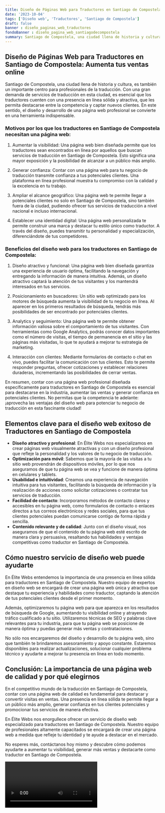 ```yaml
---
title: Diseño de Páginas Web para Traductores en Santiago de Compostela
date: '2023-10-04'
tags: ['Diseño web', 'Traductores', 'Santiago de Compostela']
draft: false
banner : diseño_paginas_web_traductores
fondoBanner : diseño_pagina_web_santiagodecompostela
summary: Santiago de Compostela, una ciudad llena de historia y cultura, es también un importante centro para profesionales de la traducción. Con una gran demanda de servicios de traducción en esta ciudad, es esencial que los traductores cuenten con una presencia en línea sólida y atractiva, que les permita destacarse entre la competencia y captar nuevos clientes. En este sentido, el diseño y desarrollo de una página web profesional se convierte en una herramienta indispensable.
---
```


## Diseño de Páginas Web para Traductores en Santiago de Compostela: Aumenta tus ventas online

Santiago de Compostela, una ciudad llena de historia y cultura, es también un importante centro para profesionales de la traducción. Con una gran demanda de servicios de traducción en esta ciudad, es esencial que los traductores cuenten con una presencia en línea sólida y atractiva, que les permita destacarse entre la competencia y captar nuevos clientes. En este sentido, el diseño y desarrollo de una página web profesional se convierte en una herramienta indispensable.

### Motivos por los que los traductores en Santiago de Compostela necesitan una página web:

1. Aumentar la visibilidad: Una página web bien diseñada permite que los traductores sean encontrados en línea por aquellos que buscan servicios de traducción en Santiago de Compostela. Esto significa una mayor exposición y la posibilidad de alcanzar a un público más amplio.

2. Generar confianza: Contar con una página web para tu negocio de traducción transmite confianza a tus potenciales clientes. Una plataforma en línea profesional muestra tu compromiso con la calidad y la excelencia en tu trabajo.

3. Ampliar el alcance geográfico: Una página web te permite llegar a potenciales clientes no solo en Santiago de Compostela, sino también fuera de la ciudad, pudiendo ofrecer tus servicios de traducción a nivel nacional e incluso internacional.

4. Establecer una identidad digital: Una página web personalizada te permite construir una marca y destacar tu estilo único como traductor. A través del diseño, puedes transmitir tu personalidad y especialización, diferenciándote de tus competidores.

### Beneficios del diseño web para los traductores en Santiago de Compostela:

1. Diseño atractivo y funcional: Una página web bien diseñada garantiza una experiencia de usuario óptima, facilitando la navegación y entregando la información de manera intuitiva. Además, un diseño atractivo captará la atención de tus visitantes y los mantendrá interesados en tus servicios.

2. Posicionamiento en buscadores: Un sitio web optimizado para los motores de búsqueda aumenta la visibilidad de tu negocio en línea. Al aparecer en los primeros resultados de búsqueda, tendrás más posibilidades de ser encontrado por potenciales clientes.

3. Analytics y seguimiento: Una página web te permite obtener información valiosa sobre el comportamiento de tus visitantes. Con herramientas como Google Analytics, podrás conocer datos importantes como el número de visitas, el tiempo de permanencia en el sitio y las páginas más visitadas, lo que te ayudará a mejorar tu estrategia de marketing.

4. Interacción con clientes: Mediante formularios de contacto o chat en vivo, puedes facilitar la comunicación con tus clientes. Esto te permite responder preguntas, ofrecer cotizaciones y establecer relaciones duraderas, incrementando las posibilidades de cerrar ventas.

En resumen, contar con una página web profesional diseñada específicamente para traductores en Santiago de Compostela es esencial para destacarse en la industria, aumentar las ventas y generar confianza en potenciales clientes. No permitas que la competencia te adelante: ¡aprovecha las ventajas del diseño web para potenciar tu negocio de traducción en esta fascinante ciudad!

<GifSeo />

<Cta />

## Elementos clave para el diseño web exitoso de Traductores en Santiago de Compostela

- **Diseño atractivo y profesional**: En Élite Webs nos especializamos en crear páginas web visualmente atractivas y con un diseño profesional que refleje la personalidad y los valores de tu negocio de traducción.
- **Optimización para móvil**: Sabemos que la mayoría de las visitas a tu sitio web provendrán de dispositivos móviles, por lo que nos aseguramos de que tu página web se vea y funcione de manera óptima en celulares y tablets.
- **Usabilidad e intuitividad**: Creamos una experiencia de navegación intuitiva para tus visitantes, facilitando la búsqueda de información y la realización de acciones como solicitar cotizaciones o contratar tus servicios de traducción.
- **Facilidad de contacto**: Incorporamos métodos de contacto claros y accesibles en tu página web, como formularios de contacto o enlaces directos a tus correos electrónicos y redes sociales, para que tus clientes potenciales puedan comunicarse contigo de forma rápida y sencilla.
- **Contenido relevante y de calidad**: Junto con el diseño visual, nos aseguramos de que el contenido de tu página web esté escrito de manera clara y persuasiva, resaltando tus habilidades y ventajas competitivas como traductor en Santiago de Compostela.

## Cómo nuestro servicio de diseño web puede ayudarte

En Élite Webs entendemos la importancia de una presencia en línea sólida para traductores en Santiago de Compostela. Nuestro equipo de expertos en diseño web se encargará de crear una página web única y atractiva que destaque tu experiencia y habilidades como traductor, captando la atención de tus potenciales clientes desde el primer momento.

Además, optimizaremos tu página web para que aparezca en los resultados de búsqueda de Google, aumentando tu visibilidad online y atrayendo tráfico cualificado a tu sitio. Utilizaremos técnicas de SEO y palabras clave relevantes para tu industria, para que tu página web se posicione de manera óptima y puedas generar más ventas y contrataciones.

No sólo nos encargaremos del diseño y desarrollo de tu página web, sino que también te brindaremos asesoramiento y apoyo constante. Estaremos disponibles para realizar actualizaciones, solucionar cualquier problema técnico y ayudarte a mejorar tu presencia en línea en todo momento.

## Conclusión: La importancia de una página web de calidad y por qué elegirnos

En el competitivo mundo de la traducción en Santiago de Compostela, contar con una página web de calidad es fundamental para destacar y convertir visitas en ventas. Una presencia en línea sólida te permite llegar a un público más amplio, generar confianza en tus clientes potenciales y promocionar tus servicios de manera efectiva.

En Élite Webs nos enorgullece ofrecer un servicio de diseño web especializado para traductores en Santiago de Compostela. Nuestro equipo de profesionales altamente capacitados se encargará de crear una página web a medida que refleje tu identidad y te ayude a destacar en el mercado.

No esperes más, contáctanos hoy mismo y descubre cómo podemos ayudarte a aumentar tu visibilidad, generar más ventas y destacarte como traductor en Santiago de Compostela.

<Video />

<CtaBot job='Traductores' city='Santiago de Compostela'/>

<Gmaps query='Santiago de Compostela+españa+maps' />